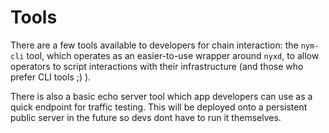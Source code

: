 # Tools

There are a few tools available to developers for chain interaction: the `nym-cli` tool, which operates as an easier-to-use wrapper around `nyxd`, to allow operators to script interactions with their infrastructure (and those who prefer CLI tools ;) ).

There is also a basic echo server tool which app developers can use as a quick endpoint for traffic testing. This will be deployed onto a persistent public server in the future so devs dont have to run it themselves.
